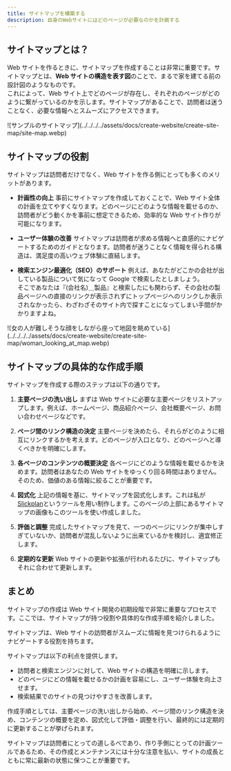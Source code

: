 ```yaml
---
title: サイトマップを構築する
description: 自身のWebサイトにはどのページが必要なのかを計画する
---
```



## サイトマップとは？

Web サイトを作るときに、サイトマップを作成することは非常に重要です。サイトマップとは、**Web サイトの構造を表す図**のことで、まるで家を建てる前の設計図のようなものです。<br />これによって、Web サイト上でどのページが存在し、それぞれのページがどのように繋がっているのかを示します。サイトマップがあることで、訪問者は迷うことなく、必要な情報へとスムーズにアクセスできます。

<div class="center">
	![サンプルのサイトマップ](../../../../assets/docs/create-website/create-site-map/site-map.webp)
</div>

## サイトマップの役割

サイトマップは訪問者だけでなく、Web サイトを作る側にとっても多くのメリットがあります。

- **計画性の向上**
  事前にサイトマップを作成しておくことで、Web サイト全体の計画を立てやすくなります。どのページにどのような情報を載せるのか、訪問者がどう動くかを事前に想定できるため、効率的な Web サイト作りが可能になります。

- **ユーザー体験の改善**
  サイトマップは訪問者が求める情報へと直感的にナビゲートするためのガイドとなります。訪問者が迷うことなく情報を得られる構造は、満足度の高いウェブ体験に直結します。

- **検索エンジン最適化（SEO）のサポート**
  例えば、あなたがどこかの会社が出している製品について気になって Google で検索したとしましょう。<br />そこであなたは『(会社名)＿製品』と検索したにも関わらず、その会社の製品ページへの直接のリンクが表示されずにトップページへのリンクしか表示されなかったら、わざわざそのサイト内で探すことになってしまい手間がかかりますよね。

<div class="center">
	<Material
		artist={{
			name: '822640',
			link: 'https://pixabay.com/users/822640-822640/?utm_source=link-attribution&utm_medium=referral&utm_campaign=image&utm_content=1828079',
		}}
	>
		![女の人が難しそうな顔をしながら座って地図を眺めている](../../../../assets/docs/create-website/create-site-map/woman_looking_at_map.webp)
	</Material>
</div>

## サイトマップの具体的な作成手順

サイトマップを作成する際のステップは以下の通りです。

1. **主要ページの洗い出し**
   まずは Web サイトに必要な主要ページをリストアップします。例えば、ホームページ、商品紹介ページ、会社概要ページ、お問い合わせページなどです。

2. **ページ間のリンク構造の決定**
   主要ページを決めたら、それらがどのように相互にリンクするかを考えます。どのページが入口となり、どのページへと導くべきかを明確にします。

3. **各ページのコンテンツの概要決定**
   各ページにどのような情報を載せるかを決めます。訪問者はあなたの Web サイトをゆっくり回る時間はありません。そのため、価値のある情報に絞ることが重要です。

4. **図式化**
   上記の情報を基に、サイトマップを図式化します。これは私が[Slickplan](https://slickplan.com/)というツールを用い制作します。このページの上部にあるサイトマップの画像もこのツールを使い作成しました。

5. **評価と調整**
   完成したサイトマップを見て、一つのページにリンクが集中しすぎていないか、訪問者が混乱しないように出来ているかを検討し、適宜修正します。

6. **定期的な更新**
   Web サイトの更新や拡張が行われるたびに、サイトマップもそれに合わせて更新します。

## まとめ

サイトマップの作成は Web サイト開発の初期段階で非常に重要なプロセスです。ここでは、サイトマップが持つ役割や具体的な作成手順を紹介しました。

サイトマップは、Web サイトの訪問者がスムーズに情報を見つけられるようにナビゲートする役割を持ちます。

サイトマップは以下の利点を提供します。

- 訪問者と検索エンジンに対して、Web サイトの構造を明確に示します。
- どのページにどの情報を載せるかの計画を容易にし、ユーザー体験を向上させます。
- 検索結果でのサイトの見つけやすさを改善します。

作成手順としては、主要ページの洗い出しから始め、ページ間のリンク構造を決め、コンテンツの概要を定め、図式化して評価・調整を行い、最終的には定期的に更新することが挙げられます。

サイトマップは訪問者にとっての道しるべであり、作り手側にとっての計画ツールであるため、その作成とメンテナンスには十分な注意を払い、サイトの成長とともに常に最新の状態に保つことが重要です。
